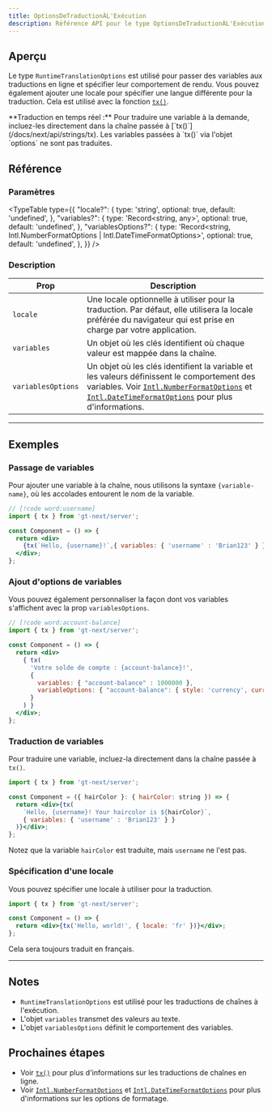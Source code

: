 ```yaml
---
title: OptionsDeTraductionÀL'Exécution
description: Référence API pour le type OptionsDeTraductionÀL'Exécution
---
```


## Aperçu

Le type `RuntimeTranslationOptions` est utilisé pour passer des variables aux traductions en ligne et spécifier leur comportement de rendu.
Vous pouvez également ajouter une locale pour spécifier une langue différente pour la traduction.
Cela est utilisé avec la fonction [`tx()`](/docs/next/api/strings/tx).

<Callout>
  **Traduction en temps réel :**
  Pour traduire une variable à la demande, incluez-les directement dans la chaîne passée à [`tx()`](/docs/next/api/strings/tx).
  Les variables passées à `tx()` via l'objet `options` ne sont pas traduites.
</Callout>

## Référence

### Paramètres

<TypeTable
  type={{
    "locale?": {
        type: 'string',
        optional: true,
        default: 'undefined',
    },
    "variables?": {
        type: 'Record<string, any>',
        optional: true,
        default: 'undefined',
    },
    "variablesOptions?": {
        type: 'Record<string, Intl.NumberFormatOptions | Intl.DateTimeFormatOptions>',
        optional: true,
        default: 'undefined',
    },
  }}
/>

### Description

| Prop | Description |
| ---- | ----------- |
| `locale` | Une locale optionnelle à utiliser pour la traduction. Par défaut, elle utilisera la locale préférée du navigateur qui est prise en charge par votre application. |
| `variables` | Un objet où les clés identifient où chaque valeur est mappée dans la chaîne. |
| `variablesOptions` | Un objet où les clés identifient la variable et les valeurs définissent le comportement des variables. Voir [`Intl.NumberFormatOptions`](https://developer.mozilla.org/en-US/docs/Web/JavaScript/Reference/Global_Objects/Intl/NumberFormat) et [`Intl.DateTimeFormatOptions`](https://developer.mozilla.org/en-US/docs/Web/JavaScript/Reference/Global_Objects/Intl/DateTimeFormat) pour plus d'informations. |

---

## Exemples


### Passage de variables
Pour ajouter une variable à la chaîne, nous utilisons la syntaxe `{variable-name}`, où les accolades entourent le nom de la variable.

```jsx title="Component.tsx"
// [!code word:username]
import { tx } from 'gt-next/server';

const Component = () => {
  return <div>
    {tx(`Hello, {username}!`,{ variables: { 'username' : 'Brian123' } })}
  </div>;
};
```


### Ajout d'options de variables

Vous pouvez également personnaliser la façon dont vos variables s'affichent avec la prop `variablesOptions`.
```jsx title="Component.tsx"
// [!code word:account-balance]
import { tx } from 'gt-next/server';

const Component = () => {
  return <div>
    { tx(
      'Votre solde de compte : {account-balance}!',
      {
        variables: { "account-balance" : 1000000 },
        variableOptions: { "account-balance": { style: 'currency', currency: 'USD' } }
      }
    ) }
  </div>;
};
```


### Traduction de variables
Pour traduire une variable, incluez-la directement dans la chaîne passée à `tx()`.

```jsx title="Component.tsx"
import { tx } from 'gt-next/server';

const Component = ({ hairColor }: { hairColor: string }) => {
  return <div>{tx(
    `Hello, {username}! Your haircolor is ${hairColor}`,
    { variables: { 'username' : 'Brian123' } }
  )}</div>;
};
```

Notez que la variable `hairColor` est traduite, mais `username` ne l'est pas.


### Spécification d'une locale
Vous pouvez spécifier une locale à utiliser pour la traduction.
```jsx title="Component.tsx"
import { tx } from 'gt-next/server';

const Component = () => {
  return <div>{tx('Hello, world!', { locale: 'fr' })}</div>;
};
```
Cela sera toujours traduit en français.

---

## Notes
 * `RuntimeTranslationOptions` est utilisé pour les traductions de chaînes à l'exécution.
 * L'objet `variables` transmet des valeurs au texte.
 * L'objet `variablesOptions` définit le comportement des variables.


## Prochaines étapes
 * Voir [`tx()`](/docs/next/api/strings/tx) pour plus d'informations sur les traductions de chaînes en ligne.
 * Voir [`Intl.NumberFormatOptions`](https://developer.mozilla.org/en-US/docs/Web/JavaScript/Reference/Global_Objects/Intl/NumberFormat) et [`Intl.DateTimeFormatOptions`](https://developer.mozilla.org/en-US/docs/Web/JavaScript/Reference/Global_Objects/Intl/DateTimeFormat) pour plus d'informations sur les options de formatage.
